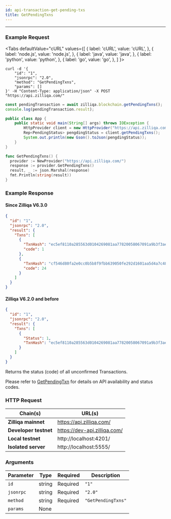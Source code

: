 ```yaml
---
id: api-transaction-get-pending-txs
title: GetPendingTxns
---
```


---
### Example Request



<Tabs
  defaultValue="cURL"
  values={[
    { label: 'cURL', value: 'cURL', },
    { label: 'node.js', value: 'node.js', },
    { label: 'java', value: 'java', },
    { label: 'python', value: 'python', },
    { label: 'go', value: 'go', },
  ]
}>

<TabItem value="cURL">

```shell
curl -d '{
    "id": "1",
    "jsonrpc": "2.0",
    "method": "GetPendingTxns",
    "params": []
}' -H "Content-Type: application/json" -X POST "https://api.zilliqa.com/"
```
</TabItem>
<TabItem value="node.js">

```js
const pendingTransaction = await zilliqa.blockchain.getPendingTxns();
console.log(pendingTransaction.result);
```
</TabItem>
<TabItem value="java">

```java
public class App {
    public static void main(String[] args) throws IOException {
        HttpProvider client = new HttpProvider("https://api.zilliqa.com");
        Rep<PendingStatus> pengdingStatus = client.getPendingTxns();
        System.out.println(new Gson().toJson(pengdingStatus));
    }
}
```
</TabItem>

<TabItem value="go">

```go
func GetPendingTxns() {
  provider := NewProvider("https://api.zilliqa.com/")
  response := provider.GetPendingTxns()
  result, _ := json.Marshal(response)
  fmt.Println(string(result))
}
```
</TabItem>
</Tabs>

### Example Response


#### Since Zilliqa V6.3.0

```json
{
  "id": "1",
  "jsonrpc": "2.0",
  "result": {
    "Txns": [
      {
        "TxnHash": "ec5ef8110a285563d0104269081aa77820058067091a9b3f3ae70f38b94abda3",
        "code": 1
      },
      {
        "TxnHash": "cf546d80fa2e0cc0b5b8f9fbb639050fe292d1601aa5d4a7c48106c624311bf9",
        "code": 24
      }
    ]
  }
}
```

#### Zilliqa V6.2.0 and before

```json
{
  "id": "1",
  "jsonrpc": "2.0",
  "result": {
    "Txns": [
      {
        "Status": 1,
        "TxnHash": "ec5ef8110a285563d0104269081aa77820058067091a9b3f3ae70f38b94abda3",
      }
    ]
  }
}
```

Returns the status (code) of all unconfirmed Transactions.

Please refer to [GetPendingTxn](api-transaction-get-pending-tx#api-availability) for details on API availability and status codes.

### HTTP Request

| Chain(s)              | URL(s)                       |
| --------------------- | ---------------------------- |
| **Zilliqa mainnet**   | https://api.zilliqa.com/     |
| **Developer testnet** | https://dev-api.zilliqa.com/ |
| **Local testnet**     | http://localhost:4201/       |
| **Isolated server**   | http://localhost:5555/       |

### Arguments

| Parameter | Type   | Required | Description        |
| --------- | ------ | -------- | ------------------ |
| `id`      | string | Required | `"1"`              |
| `jsonrpc` | string | Required | `"2.0"`            |
| `method`  | string | Required | `"GetPendingTxns"` |
| `params`  | None   |          |                    |